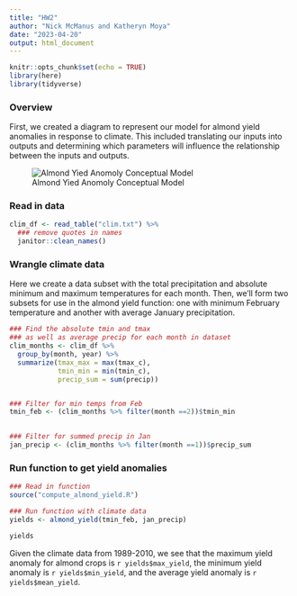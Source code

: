 ```yaml
---
title: "HW2"
author: "Nick McManus and Katheryn Moya"
date: "2023-04-20"
output: html_document
---
```


```r
knitr::opts_chunk$set(echo = TRUE)
library(here)
library(tidyverse)
```


### Overview

First, we created a diagram to represent our model for almond yield anomalies in response to climate. This included translating our inputs into outputs and determining which parameters will influence the relationship between the inputs and outputs. 

![Almond Yied Anomoly Conceptual Model](diagram/EDS230_HW2.jpg)


### Read in data
```r
clim_df <- read_table("clim.txt") %>% 
  ### remove quotes in names
  janitor::clean_names()

```


### Wrangle climate data 

Here we create a data subset with the total precipitation and absolute minimum and maximum temperatures for each month. Then, we'll form two subsets for use in the almond yield function: one with minimum February temperature and another with average January precipitation.
```r
### Find the absolute tmin and tmax
### as well as average precip for each month in dataset
clim_months <- clim_df %>% 
  group_by(month, year) %>% 
  summarize(tmax_max = max(tmax_c),
            tmin_min = min(tmin_c),
            precip_sum = sum(precip))


### Filter for min temps from Feb
tmin_feb <- (clim_months %>% filter(month ==2))$tmin_min 

  
### Filter for summed precip in Jan
jan_precip <- (clim_months %>% filter(month ==1))$precip_sum
```



### Run function to get yield anomalies
```r
### Read in function
source("compute_almond_yield.R")

### Run function with climate data
yields <- almond_yield(tmin_feb, jan_precip)

yields
```

Given the climate data from 1989-2010, we see that the maximum yield anomaly for almond crops is `r yields$max_yield`, the minimum yield anomaly is `r yields$min_yield`, and the average yield anomaly is `r yields$mean_yield`.










